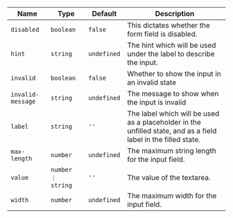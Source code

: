 
  | Name | Type | Default | Description |
| --- | --- | --- | --- |
| `disabled` | `boolean` | `false` | This dictates whether the form field is disabled. |
| `hint` | `string` | `undefined` | The hint which will be used under the label to describe the input. |
| `invalid` | `boolean` | `false` | Whether to show the input in an invalid state |
| `invalid-message` | `string` | `undefined` | The message to show when the input is invalid |
| `label` | `string` | `''` | The label which will be used as a placeholder in the unfilled state, and as a field label in the filled state. |
| `max-length` | `number` | `undefined` | The maximum string length for the input field. |
| `value` | `number ｜ string` | `''` | The value of the textarea. |
| `width` | `number` | `undefined` | The maximum width for the input field. |

